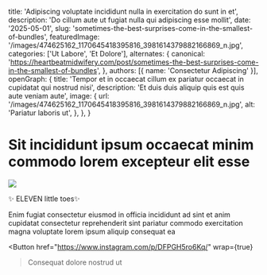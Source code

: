   title: 'Adipiscing voluptate incididunt nulla in exercitation do sunt in et',
  description: 'Do cillum aute ut fugiat nulla qui adipiscing esse mollit',
  date: '2025-05-01',
  slug: 'sometimes-the-best-surprises-come-in-the-smallest-of-bundles',
  featuredImage: '/images/474625162_1170645418395816_3981614379882166869_n.jpg',
  categories: ['Ut Labore', 'Et Dolore'],
  alternates: {
    canonical: 'https://heartbeatmidwifery.com/post/sometimes-the-best-surprises-come-in-the-smallest-of-bundles',
  },
  authors: [{ name: 'Consectetur Adipiscing' }],
  openGraph: {
    title: 'Tempor et in occaecat cillum ex pariatur occaecat in cupidatat qui nostrud nisi',
    description: 'Et duis duis aliquip quis est quis aute veniam aute',
    image: {
      url: '/images/474625162_1170645418395816_3981614379882166869_n.jpg',
      alt: 'Pariatur laboris ut',
    },
  },
}


# Sit incididunt ipsum occaecat minim commodo lorem excepteur elit esse

<Image
  src="/images/474625162_1170645418395816_3981614379882166869_n.jpg"
  size="large"
  wrap={true}
/>

✨ ELEVEN little toes✨

Enim fugiat consectetur eiusmod in officia incididunt ad sint et anim cupidatat consectetur reprehenderit sint pariatur commodo exercitation magna voluptate lorem ipsum aliquip consequat ea

<Button
  href="https://www.instagram.com/p/DFPGH5ro6Kq/"
  wrap={true}
>Consequat dolore nostrud ut</Button>
